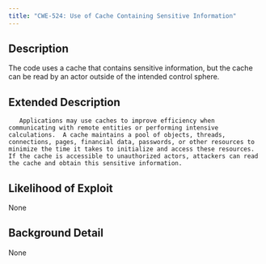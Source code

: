 ```yaml
---
title: "CWE-524: Use of Cache Containing Sensitive Information"
---
```


## Description
The code uses a cache that contains sensitive information, but the cache can be read by an actor outside of the intended control sphere.

## Extended Description

	   Applications may use caches to improve efficiency when communicating with remote entities or performing intensive calculations.  A cache maintains a pool of objects, threads, connections, pages, financial data, passwords, or other resources to minimize the time it takes to initialize and access these resources.  If the cache is accessible to unauthorized actors, attackers can read the cache and obtain this sensitive information.
	 

## Likelihood of Exploit
None

## Background Detail
None
        